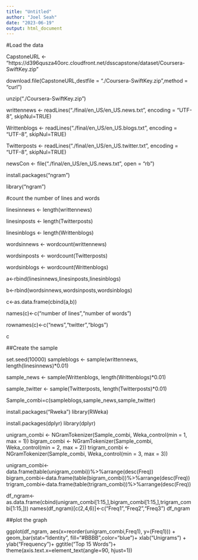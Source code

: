 ---
title: "Untitled"
author: "Joel Seah"
date: "2023-06-19"
output: html_document
---

#Load the data

CapstoneURL <- "https://d396qusza40orc.cloudfront.net/dsscapstone/dataset/Coursera-SwiftKey.zip"

download.file(CapstoneURL,destfile = "./Coursera-SwiftKey.zip",method = "curl")

unzip("./Coursera-SwiftKey.zip")

writtennews <- readLines("./final/en_US/en_US.news.txt", encoding = "UTF-8", skipNul=TRUE)

Writtenblogs <- readLines("./final/en_US/en_US.blogs.txt", encoding = "UTF-8", skipNul=TRUE)

Twitterposts <- readLines("./final/en_US/en_US.twitter.txt", encoding = "UTF-8", skipNul=TRUE)

newsCon <- file("./final/en_US/en_US.news.txt", open = "rb")

install.packages("ngram")

library("ngram")

#count the number of lines and words

linesinnews <- length(writtennews)

linesinposts <- length(Twitterposts)

linesinblogs <- length(Writtenblogs)

wordsinnews <- wordcount(writtennews)

wordsinposts <- wordcount(Twitterposts)

wordsinblogs <- wordcount(Writtenblogs)

a<-rbind(linesinnews,linesinposts,linesinblogs)

b<-rbind(wordsinnews,wordsinposts,wordsinblogs)

c<-as.data.frame(cbind(a,b))

names(c)<-c("number of lines","number of words")

rownames(c)<-c("news","twitter","blogs")

c

##Create the sample

set.seed(10000)
sampleblogs <- sample(writtennews, length(linesinnews)*0.01)

sample_news <- sample(Writtenblogs, length(Writtenblogs)*0.01)

sample_twitter <- sample(Twitterposts, length(Twitterposts)*0.01)

Sample_combi=c(sampleblogs,sample_news,sample_twitter)

install.packages("Rweka")
library(RWeka)

install.packages(dplyr)
library(dplyr)



unigram_combi <- NGramTokenizer(Sample_combi, Weka_control(min = 1, max = 1))
bigram_combi <- NGramTokenizer(Sample_combi, Weka_control(min = 2, max = 2)) 
trigram_combi <- NGramTokenizer(Sample_combi, Weka_control(min = 3, max = 3)) 

unigram_combi<-data.frame(table(unigram_combi))%>%arrange(desc(Freq))
bigram_combi<-data.frame(table(bigram_combi))%>%arrange(desc(Freq))
trigram_combi<-data.frame(table(trigram_combi))%>%arrange(desc(Freq))

df_ngram<-as.data.frame(cbind(unigram_combi[1:15,],bigram_combi[1:15,],trigram_combi[1:15,]))
names(df_ngram)[c(2,4,6)]<-c("Freq1","Freq2","Freq3")
df_ngram

##plot the graph

ggplot(df_ngram, aes(x=reorder(unigram_combi,Freq1), y=(Freq1))) +
  geom_bar(stat="Identity", fill="#BBBB",color="blue")+
  xlab("Unigrams") + ylab("Frequency")+
  ggtitle("Top 15 Words")+
  theme(axis.text.x=element_text(angle=90, hjust=1))


